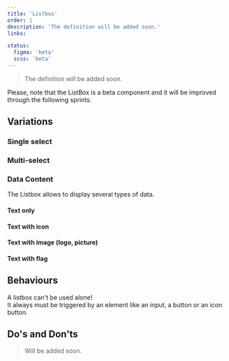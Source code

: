 ```yaml
---
title: 'Listbox'
order: 1
description: 'The definition will be added soon.'
links:

status:
  figma: 'beta'
  scss: 'beta'
---
```


> The definition will be added soon.

<Highlight theme="warning" title="Work in progress">
  Please, note that the ListBox is a beta component and it will be improved
  through the following sprints.
</Highlight>

## Variations

### Single select

<Preview path="default" nude />

### Multi-select

<Preview path="multiselect" nude />

### Data Content

The Listbox allows to display several types of data.

#### Text only

<Preview path="default" nude />

#### Text with icon

<Preview path="actions" nude />

#### Text with image (logo, picture)

<Preview path="icons" nude />

#### Text with flag

<Preview path="flags" nude />

## Behaviours

<Highlight theme="tips" title="Good to know">

A listbox can't be used alone! <br/>It always must be triggered by an element like an input, a button or an icon button.

</Highlight>

## Do's and Don'ts

> Will be added soon.
